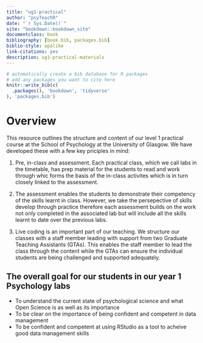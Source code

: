 ```yaml
--- 
title: "ug1-practical"
author: "psyTeachR"
date: "`r Sys.Date()`"
site: "bookdown::bookdown_site"
documentclass: book
bibliography: [book.bib, packages.bib]
biblio-style: apalike
link-citations: yes
description: ug1-practical-materials
---
```


```r
# automatically create a bib database for R packages
# add any packages you want to cite here
knitr::write_bib(c(
  .packages(), 'bookdown', 'tidyverse'
), 'packages.bib')

```

# Overview {-}

This resource outlines the structure and content of our level 1 practical course at the School of Psychology at the University of Glasgow. We have developed these with a few key priciples in mind:

1. Pre, in-class and assessment. Each practical class, which we call labs in the timetable, has prep material for the students to read and work through whic forms the basis of the in-class activites which is in turn closely linked to the assessment. 

2. The assessment enables the students to demonstrate their competency of the skills learnt in class. However, we take the persepective of skills develop through practice therefore each assessment builds on the work not only completed in the associated lab but will include all the skills learnt to date over the previous labs. 

3. Live coding is an important part of our teaching. We structure our classes with a staff member leading with support from two Graduate Teaching Assistants (GTAs). This enables the staff member to lead the class through the content while the GTAs can ensure the individual students are being challenged and supported adequately.  

## The overall goal for our students in our year 1 Psychology labs 
* To understand the current state of psychological science and what Open Science is as well as its importance
* To be clear on the importance of being confident and competent in data management 
* To be confident and competent at using RStudio as a tool to acheive good data management skills 


